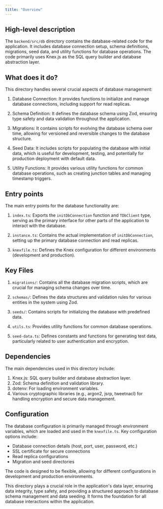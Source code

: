 ```yaml
---
title: "Overview"
---
```


## High-level description
The `backend/src/db` directory contains the database-related code for the application. It includes database connection setup, schema definitions, migrations, seed data, and utility functions for database operations. The code primarily uses Knex.js as the SQL query builder and database abstraction layer.

## What does it do?
This directory handles several crucial aspects of database management:

1. Database Connection: It provides functions to initialize and manage database connections, including support for read replicas.

2. Schema Definition: It defines the database schema using Zod, ensuring type safety and data validation throughout the application.

3. Migrations: It contains scripts for evolving the database schema over time, allowing for versioned and reversible changes to the database structure.

4. Seed Data: It includes scripts for populating the database with initial data, which is useful for development, testing, and potentially for production deployment with default data.

5. Utility Functions: It provides various utility functions for common database operations, such as creating junction tables and managing timestamp triggers.

## Entry points
The main entry points for the database functionality are:

1. `index.ts`: Exports the `initDbConnection` function and `TDbClient` type, serving as the primary interface for other parts of the application to interact with the database.

2. `instance.ts`: Contains the actual implementation of `initDbConnection`, setting up the primary database connection and read replicas.

3. `knexfile.ts`: Defines the Knex configuration for different environments (development and production).

## Key Files
1. `migrations/`: Contains all the database migration scripts, which are crucial for managing schema changes over time.

2. `schemas/`: Defines the data structures and validation rules for various entities in the system using Zod.

3. `seeds/`: Contains scripts for initializing the database with predefined data.

4. `utils.ts`: Provides utility functions for common database operations.

5. `seed-data.ts`: Defines constants and functions for generating test data, particularly related to user authentication and encryption.

## Dependencies
The main dependencies used in this directory include:

1. Knex.js: SQL query builder and database abstraction layer.
2. Zod: Schema definition and validation library.
3. dotenv: For loading environment variables.
4. Various cryptographic libraries (e.g., argon2, jsrp, tweetnacl) for handling encryption and secure data management.

## Configuration
The database configuration is primarily managed through environment variables, which are loaded and used in the `knexfile.ts`. Key configuration options include:

- Database connection details (host, port, user, password, etc.)
- SSL certificate for secure connections
- Read replica configurations
- Migration and seed directories

The code is designed to be flexible, allowing for different configurations in development and production environments.

This directory plays a crucial role in the application's data layer, ensuring data integrity, type safety, and providing a structured approach to database schema management and data seeding. It forms the foundation for all database interactions within the application.
